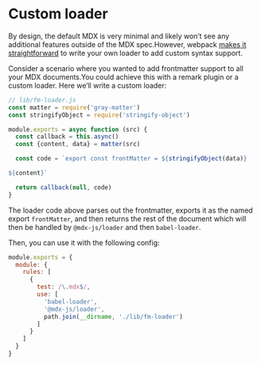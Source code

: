# Custom loader

By design, the default MDX is very minimal and likely won’t see any additional features outside of the MDX spec.However, webpack [makes it straightforward][webpack-loader] to write your own loader to add custom syntax support.

Consider a scenario where you wanted to add frontmatter support to all your MDX documents.You could achieve this with a remark plugin or a custom loader. Here we’ll write a custom loader:

```js
// lib/fm-loader.js
const matter = require('gray-matter')
const stringifyObject = require('stringify-object')

module.exports = async function (src) {
  const callback = this.async()
  const {content, data} = matter(src)

  const code = `export const frontMatter = ${stringifyObject(data)}

${content}`

  return callback(null, code)
}
```

The loader code above parses out the frontmatter, exports it as the named export `frontMatter`, and then returns the rest of the document which will then be handled by `@mdx-js/loader` and then `babel-loader`.

Then, you can use it with the following config:

```js
module.exports = {
  module: {
    rules: [
      {
        test: /\.mdx$/,
        use: [
          'babel-loader',
          '@mdx-js/loader',
          path.join(__dirname, './lib/fm-loader')
        ]
      }
    ]
  }
}
```

[webpack-loader]: https://webpack.js.org/contribute/writing-a-loader
